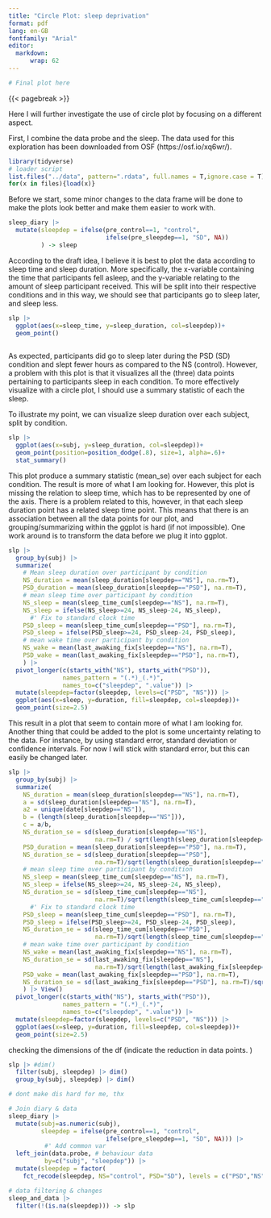 ```yaml
---
title: "Circle Plot: sleep deprivation"
format: pdf
lang: en-GB
fontfamily: "Arial" 
editor: 
  markdown:
      wrap: 62
---
```


```r

# Final plot here

```

{{< pagebreak >}}


Here I will further investigate the use of circle plot by focusing on a different aspect.<!--- WHICH ASPECT?-->

First, I combine the data probe and the sleep. The data used for this exploration has been downloaded from OSF (https://osf.io/xq6wr/).

```r
library(tidyverse)
# loader script
list.files("../data", pattern=".rdata", full.names = T,ignore.case = T) -> files
for(x in files){load(x)}

```

Before we start, some minor changes to the data frame will be done to make the plots look better and make them easier to work with. 

<!--- CHECK IF IT IS NECESSARY WITH BEHAVIOUR PERFORMANCE! -->

```r
sleep_diary |>
  mutate(sleepdep = ifelse(pre_control==1, "control",
                           ifelse(pre_sleepdep==1, "SD", NA))
         ) -> sleep
```

According to the draft idea, I believe it is best to plot the data according to sleep time and sleep duration. More specifically, the x-variable containing the time that participants fell asleep, and the y-variable relating to the amount of sleep participant received. This will be split into their respective conditions and in this way, we should see that participants go to sleep later, and sleep less. 

```r
slp |>
  ggplot(aes(x=sleep_time, y=sleep_duration, col=sleepdep))+
  geom_point()
  
```

As expected, participants did go to sleep later during the PSD (SD) condition and slept fewer hours as compared to the NS (control). However, a problem with this plot is that it visualizes all the (three) data points pertaining to participants sleep in each condition. To more effectively visualize with a circle plot, I should use a summary statistic of each the sleep. 

<!--- Illustrate data plot with labels attached to each data point? -->
<!--- Illustrate data plot with labels attached to each data point? -->
<!--- Illustrate data plot with labels attached to each data point? -->

To illustrate my point, we can visualize sleep duration over each subject, split by condition. 

```r
slp |>
  ggplot(aes(x=subj, y=sleep_duration, col=sleepdep))+
  geom_point(position=position_dodge(.8), size=1, alpha=.6)+
  stat_summary()

```

This plot produce a summary statistic (mean_se) over each subject for each condition. The result is more of what I am looking for. However, this plot is missing the relation to sleep time, which has to be represented by one of the axis. There is a problem related to this, however, in that each sleep duration point has a related sleep time point. This means that there is an association between all the data points for our plot, and grouping/summarizing within the ggplot is hard (if not impossible). One work around is to transform the data before we plug it into ggplot. 

```r
slp |>
  group_by(subj) |>
  summarize(
    # Mean sleep duration over participant by condition 
    NS_duration = mean(sleep_duration[sleepdep=="NS"], na.rm=T),
    PSD_duration = mean(sleep_duration[sleepdep=="PSD"], na.rm=T),
    # mean sleep time over participant by condition
    NS_sleep = mean(sleep_time_cum[sleepdep=="NS"], na.rm=T),
    NS_sleep = ifelse(NS_sleep>=24, NS_sleep-24, NS_sleep),
      #' Fix to standard clock time
    PSD_sleep = mean(sleep_time_cum[sleepdep=="PSD"], na.rm=T),
    PSD_sleep = ifelse(PSD_sleep>=24, PSD_sleep-24, PSD_sleep),
    # mean wake time over participant by condition
    NS_wake = mean(last_awaking_fix[sleepdep=="NS"], na.rm=T),
    PSD_wake = mean(last_awaking_fix[sleepdep=="PSD"], na.rm=T),
    ) |> 
  pivot_longer(c(starts_with("NS"), starts_with("PSD")), 
               names_pattern = "(.*)_(.*)",
               names_to=c("sleepdep", ".value")) |>
  mutate(sleepdep=factor(sleepdep, levels=c("PSD", "NS"))) |> 
  ggplot(aes(x=sleep, y=duration, fill=sleepdep, col=sleepdep))+
  geom_point(size=2.5)
```

This result in a plot that seem to contain more of what I am looking for. Another thing that could be added to the plot is some uncertainty relating to the data. For instance, by using standard error, standard deviation or confidence intervals. For now I will stick with standard error, but this can easily be changed later. 

```r
slp |>
  group_by(subj) |>
  summarize(
    NS_duration = mean(sleep_duration[sleepdep=="NS"], na.rm=T),
    a = sd(sleep_duration[sleepdep=="NS"], na.rm=T),
    a2 = unique(date[sleepdep=="NS"]),
    b = (length(sleep_duration[sleepdep=="NS"])),
    c = a/b,
    NS_duration_se = sd(sleep_duration[sleepdep=="NS"], 
                        na.rm=T) / sqrt(length(sleep_duration[sleepdep=="NS"])),
    PSD_duration = mean(sleep_duration[sleepdep=="PSD"], na.rm=T),
    NS_duration_se = sd(sleep_duration[sleepdep=="PSD"], 
                        na.rm=T)/sqrt(length(sleep_duration[sleepdep=="PSD"])),
    # mean sleep time over participant by condition
    NS_sleep = mean(sleep_time_cum[sleepdep=="NS"], na.rm=T),
    NS_sleep = ifelse(NS_sleep>=24, NS_sleep-24, NS_sleep),
    NS_duration_se = sd(sleep_time_cum[sleepdep=="NS"], 
                        na.rm=T)/sqrt(length(sleep_time_cum[sleepdep=="NS"])),
      #' Fix to standard clock time
    PSD_sleep = mean(sleep_time_cum[sleepdep=="PSD"], na.rm=T),
    PSD_sleep = ifelse(PSD_sleep>=24, PSD_sleep-24, PSD_sleep),
    NS_duration_se = sd(sleep_time_cum[sleepdep=="PSD"], 
                        na.rm=T)/sqrt(length(sleep_time_cum[sleepdep=="PSD"])),
    # mean wake time over participant by condition
    NS_wake = mean(last_awaking_fix[sleepdep=="NS"], na.rm=T),
    NS_duration_se = sd(last_awaking_fix[sleepdep=="NS"],
                        na.rm=T)/sqrt(length(last_awaking_fix[sleepdep=="NS"])),
    PSD_wake = mean(last_awaking_fix[sleepdep=="PSD"], na.rm=T),
    NS_duration_se = sd(last_awaking_fix[sleepdep=="PSD"], na.rm=T)/sqrt(length(last_awaking_fix[sleepdep=="PSD"])),
    ) |> View()
  pivot_longer(c(starts_with("NS"), starts_with("PSD")), 
               names_pattern = "(.*)_(.*)",
               names_to=c("sleepdep", ".value")) |>
  mutate(sleepdep=factor(sleepdep, levels=c("PSD", "NS"))) |> 
  ggplot(aes(x=sleep, y=duration, fill=sleepdep, col=sleepdep))+
  geom_point(size=2.5)

```


checking the dimensions of the df (indicate the reduction in data points. )

```r
slp |> #dim()
  filter(subj, sleepdep) |> dim()
  group_by(subj, sleepdep) |> dim()
```




```r
# dont make dis hard for me, thx

# Join diary & data
sleep_diary |>
  mutate(subj=as.numeric(subj),
         sleepdep = ifelse(pre_control==1, "control",
                           ifelse(pre_sleepdep==1, "SD", NA))) |> 
          #' Add common var
  left_join(data.probe, # behaviour data
          by=c("subj", "sleepdep")) |>
  mutate(sleepdep = factor(
    fct_recode(sleepdep, NS="control", PSD="SD"), levels = c("PSD","NS"))) -> sleep_and_data

# data filtering & changes
sleep_and_data |>
  filter(!(is.na(sleepdep))) -> slp
```



